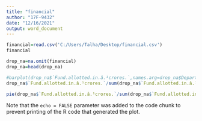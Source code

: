 ---
title: "financial"
author: "17F-9432"
date: "12/16/2021"
output: word_document
---

```{r setup}
financial=read.csv('C:/Users/Talha/Desktop/financial.csv')
financial
```



```{r cars}

drop_na=na.omit(financial)
drop_na=head(drop_na)
```



```{r}
#barplot(drop_na$`Fund.allotted.in.â.¹crores.`,names.arg=drop_na$Department..Ministry)
drop_na$`Fund.allotted.in.â.¹crores.`/sum(drop_na$`Fund.allotted.in.â.¹crores.`)*100

```


```{r}


pie(drop_na$`Fund.allotted.in.â.¹crores.`/sum(drop_na$`Fund.allotted.in.â.¹crores.`)*100, labels = paste0(drop_na$`Fund.allotted.in.â.¹crores.`/sum(drop_na$`Fund.allotted.in.â.¹crores.`)*100, "%"))

```

Note that the `echo = FALSE` parameter was added to the code chunk to prevent printing of the R code that generated the plot.
